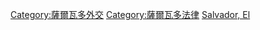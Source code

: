 [[Category:薩爾瓦多外交|Category:薩爾瓦多外交]]
[[Category:薩爾瓦多法律|Category:薩爾瓦多法律]]
[[Category:各國條約|Salvador, El]]